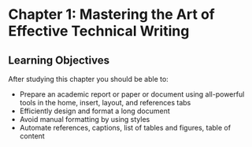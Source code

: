 # Chapter 1: Mastering the Art of Effective Technical Writing

## Learning Objectives

After studying this chapter you should be able to:

-   Prepare an academic report or paper or document using all-powerful tools in the home, insert, layout, and references tabs
-   Efficiently design and format a long document
-   Avoid manual formatting by using styles
-   Automate references, captions, list of tables and figures, table of content